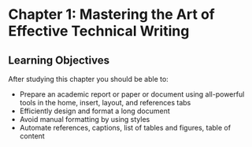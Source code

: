 # Chapter 1: Mastering the Art of Effective Technical Writing

## Learning Objectives

After studying this chapter you should be able to:

-   Prepare an academic report or paper or document using all-powerful tools in the home, insert, layout, and references tabs
-   Efficiently design and format a long document
-   Avoid manual formatting by using styles
-   Automate references, captions, list of tables and figures, table of content